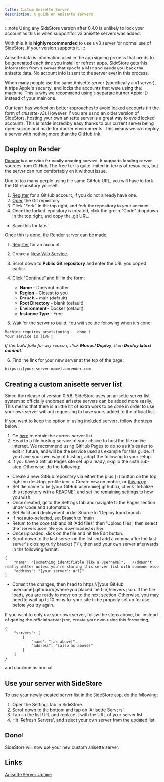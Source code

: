```yaml
---
title: Custom Anisette Server
description: A guide on anisette servers.
---
```


:::note
Using any SideStore version after 0.4.0 is unlikely to lock your account as this is when support for v3 anisette servers was added.

With this, it is **highly recommended** to use a v3 server for normal use of SideStore, if your version supports it.
:::

Anisette data is information used in the app signing process that needs to be generated each time you install or refresh apps. SideStore gets this information from a server that spoofs a Mac and sends you back the anisette data. No account info is sent to the server ever in this process.

When many people use the same Anisette server (specifically a v1 server), it trips Apple's security, and locks the accounts that were using that machine. This is why we recommend using a separate burner Apple ID instead of your main one.

Our team has worked on better approaches to avoid locked accounts (in the form of _anisette-v3_). However, if you are using an older version of SideStore, hosting your own anisette server is a great way to avoid locked accounts. This is made incredibly easy thanks to our current server being open source and made for docker environments. This means we can deploy a server with nothing more than the GitHub link.

## Deploy on Render

[Render](https://render.com/) is a service for easily creating servers. It supports loading server sources from GitHub. The free tier is quite limited in terms of resources, but the server can run comfortably on it without issue.

Due to too many people using the same GitHub URL, you will have to fork the Git repository yourself.

1. [Register](https://github.com/signup) for a GitHub account, if you do not already have one.
2. [Open](https://github.com/Dadoum/anisette-v3-server) the Git repository.
3. Click "Fork" in the top right, and fork the repository to your account.
4. Once the forked repository is created, click the green "Code" dropdown in the top right, and copy the .git URL.

* Save this for later.

Once this is done, the Render server can be made.

1. [Register](https://dashboard.render.com/register/) for an account.
2. Create a [New Web Service](https://dashboard.render.com/select-repo?type=web).
3. Scroll down to **Public Git repository** and enter the URL you copied earlier.
4. Click "Continue" and fill in the form:
    * **Name** - Does not matter
    * **Region** - Closest to you
    * **Branch** - main (default)
    * **Root Directory** - blank (default)
    * **Environment** - Docker (default)
    * **Instance Type** - Free

5. Wait for the server to build. You will see the following when it's done:

```
Machine requires provisioning... done !
Your service is live 🎉
```

*If the build fails for any reason, click **Manual Deploy**, then **Deploy latest commit**.*

6. Find the link for your new server at the top of the page:

```
https://[your-server-name].onrender.com
```

## Creating a custom anisette server list

Since the release of version 0.5.8, SideStore uses an anisette server list system so officially endorsed anisette servers can be added more easily. This means that there is a little bit of extra work to be done in order to use your own server without requesting to have yours added to the official list.

If you want to keep the option of using included servers, follow the steps below:
1. Go [here](https://servers.sidestore.io/servers.json) to obtain the current server list.
2. Head to a file hosting service of your choice to host the file on the internet. We recommend using GitHub Pages to do so as it's easier to edit in future, and will be the service used as example for this guide. If you have your own way of hosting, adapt the following to your setup.
3. If you have a Github Pages site set up already, skip to the sixth sub-step. Otherwise, do the following:
* Create a new GitHub repository via either the plus (+) button on the top right on desktop, profile icon > Create new on mobile, or [this page](https://github.com/new).
* Set the name to be [your GitHub username].github.io, check 'Initialize this repository with a README', and set the remaining settings to how you wish.
* Once created, go to the Settings tab and navigate to the Pages section under Code and automation.
* Set Build and deployment under Source to 'Deploy from branch'
* If not auto-selected, set Branch to 'main'
* Return to the code tab and hit 'Add files', then 'Upload files', then select the 'servers.json' file you downloaded earlier.
* Once uploaded, click on the file and hit the Edit button.
* Scroll down to the last server on the list and add a comma after the last server's closing curly bracket ('}'), then add your own server afterwards in the following format:
```
{
    "name": "[something identifiable like a username]",   //doesn't really matter unless you're sharing this server list with someone else
    "address": "[your server's url]"
}
```
* Commit the changes, then head to https://[your GitHub username].github.io/[where you placed the file]/servers.json. If the file loads, you are ready to move on to the next section. Otherwise, you may need to wait up to 10 mins for your site to be properly set up for use before you try again.

If you want to only use your own server, follow the steps above, but instead of getting the official server.json, create your own using this formatting;
```
{
    "servers": [
        {
            "name": "[as above]",
            "address": "[also as above]"
        }
    ]
}
```
and continue as normal.

## Use your server with SideStore

To use your newly created server list in the SideStore app, do the following:

1. Open the Settings tab in SideStore.
2. Scroll down to the bottom and tap on 'Anisette Servers'.
3. Tap on the list URL and replace it with the URL of your server list.
4. Hit 'Refresh Servers', and select your own server from the updated list.

## Done!

SideStore will now use your new custom anisette server.


## Links:
[Anisette Server Uptime](https://uptime.sidestore.io/status/all)

